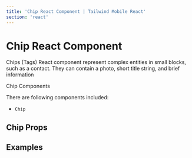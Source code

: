 ```yaml
---
title: 'Chip React Component | Tailwind Mobile React'
section: 'react'
---
```



# Chip React Component

Chips (Tags) React component represent complex entities in small blocks, such as a contact. They can contain a photo, short title string, and brief information

Chip Components

There are following components included:

- `Chip`

## Chip Props

<ChipProps />

## Examples

<ChipsExample />
